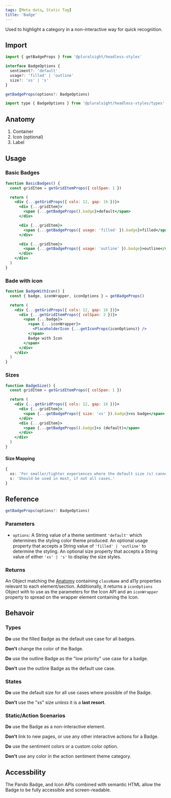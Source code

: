 ```yaml
---
tags: [Meta data, Static Tag]
title: 'Badge'
---
```



<p className="size-xxl">
  Used to highlight a category in a non-interactive way for quick recognition.
</p>

<DocsLinkBar
  github="https://github.com/pluralsight/pando/tree/main/packages/headless-styles/src/components/Badge"
  figma="https://www.figma.com/file/ZmH4XsZS5WnKeo28ylM5x1/Pando-UI-kit-(Web)?node-id=1214%3A50560&t=YLA3FBYLefNvfeuf-0"
/>

## Import

```javascript
import { getBadgeProps } from '@pluralsight/headless-styles'
```

```typescript
interface BadgeOptions {
  sentiment?: 'default'
  usage?: 'filled' | 'outline'
  size?: 'xs' | 's'
}

getBadgeProps(options?: BadgeOptions)
```

```javascript
import type { BadgeOptions } from '@pluralsight/headless-styles/types'
```

## Anatomy

1. Container
2. Icon (optional)
3. Label

## Usage

### Basic Badges

```jsx live
function BasicBadges() {
  const gridItem = getGridItemProps({ colSpan: 1 })

  return (
    <div {...getGridProps({ cols: 12, gap: 16 })}>
      <div {...gridItem}>
        <span {...getBadgeProps().badge}>default</span>
      </div>

      <div {...gridItem}>
        <span {...getBadgeProps({ usage: 'filled' }).badge}>filled</span>
      </div>

      <div {...gridItem}>
        <span {...getBadgeProps({ usage: 'outline' }).badge}>outline</span>
      </div>
    </div>
  )
}
```

### Bade with icon

```jsx live
function BadgeWithIcon() {
  const { badge, iconWrapper, iconOptions } = getBadgeProps()

  return (
    <div {...getGridProps({ cols: 12, gap: 16 })}>
      <div {...getGridItemProps({ colSpan: 2 })}>
        <span {...badge}>
          <span {...iconWrapper}>
            <PlaceholderIcon {...getIconProps(iconOptions)} />
          </span>
          Badge with Icon
        </span>
      </div>
    </div>
  )
}
```

### Sizes

```jsx live
function BadgeSize() {
  const gridItem = getGridItemProps({ colSpan: 1 })

  return (
    <div {...getGridProps({ cols: 12, gap: 16 })}>
      <div {...gridItem}>
        <span {...getBadgeProps({ size: 'xs' }).badge}>xs badge</span>
      </div>
      <div {...gridItem}>
        <span {...getBadgeProps().badge}>s (default)</span>
      </div>
    </div>
  )
}
```

#### Size Mapping

```typescript title="Badge size rules."
{
  xs: 'For smaller/tighter experiences where the default size (s) cannot be supported.',
  s: 'Should be used in most, if not all cases.'
}
```

## Reference

```typescript
getBadgeProps(options?: BadgeOptions)
```

### Parameters

- `options`: A String value of a theme sentiment `'default'` which determines the styling color theme produced. An optional usage property that accepts a String value of `'filled' | 'outline'` to determine the styling. An optional size property that accepts a String value of either `'xs' | 's'` to display the size styles.

### Returns

An Object matching the [Anatomy](#Anatomy) containing `className` and a11y properties relevant to each element/section. Additionally, it returns a `iconOptions` Object with to use as the parameters for the Icon API and an `iconWrapper` property to spread on the wrapper element containing the Icon.

## Behavoir

### Types

**Do** use the filled Badge as the default use case for all badges.

**Don't** change the color of the Badge.

**Do** use the outline Badge as the "low priority" use case for a badge.

**Don't** use the outline Badge as the default use case.

### States

**Do** use the default size for all use cases where possible of the Badge.

**Don't** use the "xs" size _unless_ it is a **last resort**.

### Static/Action Scenarios

**Do** use the Badge as a non-interactive element.

**Don't** link to new pages, or use any other interactive actions for a Badge.

**Do** use the sentiment colors or a custom color option.

**Don't** use any color in the action sentiment theme category.

## Accessbility

The Pando Badge, and Icon APIs combined with semantic HTML allow the Badge to be fully accessible and screen-readable.
